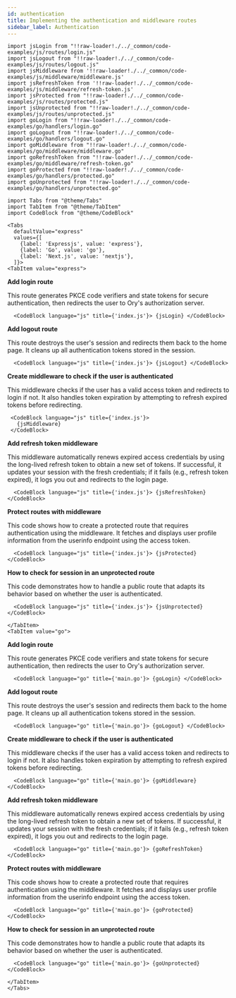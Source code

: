 ```yaml
---
id: authentication
title: Implementing the authentication and middleware routes
sidebar_label: Authentication
---
```


```mdx-code-block
import jsLogin from "!!raw-loader!./../_common/code-examples/js/routes/login.js"
import jsLogout from "!!raw-loader!./../_common/code-examples/js/routes/logout.js"
import jsMiddleware from '!!raw-loader!./../_common/code-examples/js/middleware/middleware.js'
import jsRefreshToken from '!!raw-loader!./../_common/code-examples/js/middleware/refresh-token.js'
import jsProtected from "!!raw-loader!./../_common/code-examples/js/routes/protected.js"
import jsUnprotected from "!!raw-loader!./../_common/code-examples/js/routes/unprotected.js"
import goLogin from "!!raw-loader!./../_common/code-examples/go/handlers/login.go"
import goLogout from "!!raw-loader!./../_common/code-examples/go/handlers/logout.go"
import goMiddleware from "!!raw-loader!./../_common/code-examples/go/middleware/middleware.go"
import goRefreshToken from "!!raw-loader!./../_common/code-examples/go/middleware/refresh-token.go"
import goProtected from "!!raw-loader!./../_common/code-examples/go/handlers/protected.go"
import goUnprotected from "!!raw-loader!./../_common/code-examples/go/handlers/unprotected.go"

import Tabs from "@theme/Tabs"
import TabItem from "@theme/TabItem"
import CodeBlock from "@theme/CodeBlock"
```

```mdx-code-block
<Tabs
  defaultValue="express"
  values={[
    {label: 'Expressjs', value: 'express'},
    {label: 'Go', value: 'go'},
    {label: 'Next.js', value: 'nextjs'},
  ]}>
<TabItem value="express">
```

**Add login route**

This route generates PKCE code verifiers and state tokens for secure authentication, then redirects the user to Ory's
authorization server.

```mdx-code-block
  <CodeBlock language="js" title={'index.js'}> {jsLogin} </CodeBlock>
```

**Add logout route**

This route destroys the user's session and redirects them back to the home page. It cleans up all authentication tokens stored in
the session.

```mdx-code-block
  <CodeBlock language="js" title={'index.js'}> {jsLogout} </CodeBlock>
```

**Create middleware to check if the user is authenticated**

This middleware checks if the user has a valid access token and redirects to login if not. It also handles token expiration by
attempting to refresh expired tokens before redirecting.

```mdx-code-block
 <CodeBlock language="js" title={'index.js'}>
   {jsMiddleware}
 </CodeBlock>
```

**Add refresh token middleware**

This middleware automatically renews expired access credentials by using the long-lived refresh token to obtain a new set of
tokens. If successful, it updates your session with the fresh credentials; if it fails (e.g., refresh token expired), it logs you
out and redirects to the login page.

```mdx-code-block
  <CodeBlock language="js" title={'index.js'}> {jsRefreshToken} </CodeBlock>
```

**Protect routes with middleware**

This code shows how to create a protected route that requires authentication using the middleware. It fetches and displays user
profile information from the userinfo endpoint using the access token.

```mdx-code-block
  <CodeBlock language="js" title={'index.js'}> {jsProtected} </CodeBlock>
```

**How to check for session in an unprotected route**

This code demonstrates how to handle a public route that adapts its behavior based on whether the user is authenticated.

```mdx-code-block
  <CodeBlock language="js" title={'index.js'}> {jsUnprotected} </CodeBlock>
```

```mdx-code-block
</TabItem>
<TabItem value="go">
```

**Add login route**

This route generates PKCE code verifiers and state tokens for secure authentication, then redirects the user to Ory's
authorization server.

```mdx-code-block
  <CodeBlock language="go" title={'main.go'}> {goLogin} </CodeBlock>
```

**Add logout route**

This route destroys the user's session and redirects them back to the home page. It cleans up all authentication tokens stored in
the session.

```mdx-code-block
  <CodeBlock language="go" title={'main.go'}> {goLogout} </CodeBlock>
```

**Create middleware to check if the user is authenticated**

This middleware checks if the user has a valid access token and redirects to login if not. It also handles token expiration by
attempting to refresh expired tokens before redirecting.

```mdx-code-block
  <CodeBlock language="go" title={'main.go'}> {goMiddleware} </CodeBlock>
```

**Add refresh token middleware**

This middleware automatically renews expired access credentials by using the long-lived refresh token to obtain a new set of
tokens. If successful, it updates your session with the fresh credentials; if it fails (e.g., refresh token expired), it logs you
out and redirects to the login page.

```mdx-code-block
  <CodeBlock language="go" title={'main.go'}> {goRefreshToken} </CodeBlock>
```

**Protect routes with middleware**

This code shows how to create a protected route that requires authentication using the middleware. It fetches and displays user
profile information from the userinfo endpoint using the access token.

```mdx-code-block
  <CodeBlock language="go" title={'main.go'}> {goProtected} </CodeBlock>
```

**How to check for session in an unprotected route**

This code demonstrates how to handle a public route that adapts its behavior based on whether the user is authenticated.

```mdx-code-block
  <CodeBlock language="go" title={'main.go'}> {goUnprotected} </CodeBlock>
```

```mdx-code-block
</TabItem>
</Tabs>
```
